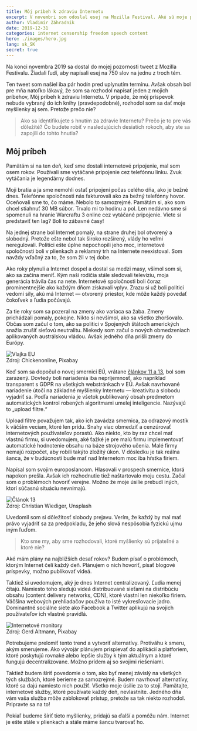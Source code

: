 ```yaml
---
title: Môj príbeh k zdraviu Internetu
excerpt: V novembri som odoslal esej na Mozilla Festival. Aké sú moje plány na boj s cenzúrou?
author: Vladimír Záhradník
date: 2019-12-31
categories: internet censorship freedom speech content
hero: ./images/hero.jpg
lang: sk_SK
secret: true
---
```


Na konci novembra 2019 sa dostal do mojej pozornosti tweet z Mozilla Festivalu. Žiadali ľudí, aby napísali esej na 750 slov na jednu z troch tém.

<div class="Image__Small">
  <Tweet tweetId="1197869086778286080" />
</div>

Ten tweet som našiel iba pár hodín pred uplynutím termínu. Avšak obsah bol pre mňa natoľko lákavý, že som sa rozhodol napísať jeden z mojich príbehov, Môj príbeh k zdraviu Internetu. V prípade, že môj príspevok nebude vybraný do ich knihy (pravdepodobné), rozhodol som sa dať moje myšlienky aj sem. Pretože prečo nie?

> Ako sa identifikujete s hnutím za zdravie Internetu? Prečo je to pre vás dôležité? Čo budete robiť v nasledujúcich desiatich rokoch, aby ste sa zapojili do tohto hnutia?

## Môj príbeh
Pamätám si na ten deň, keď sme dostali internetové pripojenie, mal som osem rokov. Používali sme vytáčané pripojenie cez telefónnu linku. Zvuk vytáčania je legendárny dodnes.

Moji bratia a ja sme nemohli ostať pripojení počas celého dňa, ako je bežné dnes. Telefónne spoločnosti nás fakturovali ako za bežný telefónny hovor. Oceňovali sme to, čo máme. Nebolo to samozrejmé. Pamätám si, ako som chcel stiahnuť 30 MB súbor. Trvalo mi to hodinu a pol. Len nedávno sme si spomenuli na hranie Warcraftu 3 online cez vytáčané pripojenie. Viete si predstaviť ten lag? Boli to zábavné časy!

Na jednej strane bol Internet pomalý, na strane druhej bol otvorený a slobodný. Pretože ešte nebol tak široko rozšírený, vlády ho veľmi neregulovali. Politici ešte úplne nepochopili jeho moc, internetové spoločnosti boli v plienkach a reklamný trh na Internete neexistoval. Som navždy vďačný za to, že som žil v tej dobe.

Ako roky plynuli a Internet dospel a dostal sa medzi masy, všimol som si, ako sa začína meniť. Kým naši rodičia stále sledovali televíziu, moja generácia trávila čas na nete. Internetové spoločnosti boli čoraz prominentnejšie ako každým dňom získavali vplyv. Zrazu si už boli politici vedomí sily, akú má Internet — otvorený priestor, kde môže každý povedať čokoľvek a ľudia počúvajú.

Za tie roky som sa pozeral na zmeny ako variaca sa žaba. Zmeny prichádzali pomaly, pokojne. Nikto si nevšimol, ako sa všetko zhoršovalo. Občas som začul o tom, ako sa politici v Spojených štátoch amerických snažia zrušiť sieťovú neutralitu. Niekedy som začul o nových obmedzeniach aplikovaných austrálskou vládou. Avšak jedného dňa prišli zmeny do Európy.

<div className="Image__Large">
  <img src="./images/eu-flag.jpg" alt="Vlajka EU" />
  <figcaption>Zdroj: Chickenonline, Pixabay</figcaption>
</div>

Keď som sa dopočul o novej smernici EÚ, vrátane [článkov 11 a 13][article-13], bol som zarazený. Dovtedy boli nariadenia iba nepríjemnosť, ako napríklad transparent s GDPR na všetkých webstránkach v EÚ. Avšak navrhované nariadenie útočí na základné myšlienky Internetu — kreativitu a slobodu vyjadriť sa. Podľa nariadenia je všetok publikovaný obsah predmetom automatických kontrol robených algoritmami umelej inteligencie. Nazývajú to „upload filtre.“

Upload filtre považujem tak, ako ich zavádza smernica, za odrazový mostík k väčším veciam, ktoré len prídu. Snahy viac obmedziť a cenzúrovať internetových používateľov porastú. Ako niekto, kto by raz chcel mať vlastnú firmu, si uvedomujem, aké ťažké je pre malú firmu implementovať automatické hodnotenie obsahu na báze strojového učenia. Malé firmy nemajú rozpočet, aby robili takýto zložitý úkon. V dôsledku je tak reálna šanca, že v budúcnosti bude mať nad Internetom moc iba hŕstka firiem. 

Napísal som svojim europoslancom. Hlasovali v prospech smernice, ktorá napokon prešla. Avšak ich rozhodnutie tiež naštartovalo moju cestu. Začal som o problémoch hovoriť verejne. Možno že moje úsilie prebudí iných, ktorí súčasnú situáciu nevnímajú.

<div className="Image__Large">
  <img src="./images/article13-rally.jpg" alt="Článok 13" />
  <figcaption>Zdroj: Christian Wiediger, Unsplash</figcaption>
</div>

Uvedomil som si dôležitosť slobody prejavu. Verím, že každý by mal mať právo vyjadriť sa za predpokladu, že jeho slová nespôsobia fyzickú ujmu iným ľuďom.

> Kto sme my, aby sme rozhodovali, ktoré myšlienky sú prijateľné a ktoré nie?

Aké mám plány na najbližších desať rokov? Budem písať o problémoch, ktorým Internet čelí každý deň. Plánujem o nich hovoriť, písať blogové príspevky, možno publikovať videá.

Taktiež si uvedomujem, aký je dnes Internet centralizovaný. Ľudia menej čítajú. Namiesto toho sledujú videá distribuované sieťami na distribúciu obsahu (content delivery networks, CDN), ktoré vlastní len niekoľko firiem. Väčšina webových prehliadačov používa to isté vykresľovacie jadro. Dominantné sociálne siete ako Facebook a Twitter aplikujú na svojich používateľov ich vlastné pravidlá.

<div className="Image__Large">
  <img src="./images/monitor.jpg" alt="Internetové monitory" />
  <figcaption>Zdroj: Gerd Altmann, Pixabay</figcaption>
</div>

Potrebujeme prelomiť tento trend a vytvoriť alternatívy. Protiváhu k smeru, akým smerujeme. Ako vývojár plánujem prispievať do aplikácií a platforiem, ktoré poskytujú rovnaké alebo lepšie služby k tým aktuálnym a ktoré fungujú decentralizovane. Možno prídem aj so svojimi riešeniami.

Taktiež budem šíriť povedomie o tom, ako byť menej závislý na všetkých tých službách, ktoré berieme za samozrejmé. Budem navrhovať alternatívy, ktoré sa dajú namiesto nich použiť. Všetko moje úsilie za to stojí. Pamätajte, internetové služby, ktoré používate každý deň, nevlastníte. Jedného dňa vám vaša služba môže zablokovať prístup, pretože sa tak niekto rozhodol. Pripravte sa na to!

Pokiaľ budeme šíriť tieto myšlienky, pridajú sa ďalší a pomôžu nám. Internet je ešte stále v plienkach a stále máme šancu tvarovať ho.

[//]: # (Used references)
[article-13]: https://www.article13.org/